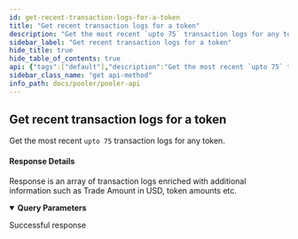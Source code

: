 ```yaml
---
id: get-recent-transaction-logs-for-a-token
title: "Get recent transaction logs for a token"
description: "Get the most recent `upto 75` transaction logs for any token."
sidebar_label: "Get recent transaction logs for a token"
hide_title: true
hide_table_of_contents: true
api: {"tags":["default"],"description":"Get the most recent `upto 75` transaction logs for any token.\n\n#### Response Details\n\nResponse is an array of transaction logs enriched with additional information such as Trade Amount in USD, token amounts etc.","parameters":[{"name":"token_contract","in":"query","schema":{"type":"string"},"example":"{{token_contract_address}}"}],"responses":{"200":{"description":"Successful response","content":{"application/json":{}}}},"method":"get","path":"/v2-tokens-recent-logs","servers":[{"url":"http://{{base_url}}"}],"security":[{"apikeyAuth":[]}],"securitySchemes":{"apikeyAuth":{"type":"http","scheme":"apikey"}},"info":{"title":"Pooler API","version":"1.0.0"},"postman":{"name":"Get recent transaction logs for a token","description":{"content":"Get the most recent `upto 75` transaction logs for any token.\n\n#### Response Details\n\nResponse is an array of transaction logs enriched with additional information such as Trade Amount in USD, token amounts etc.","type":"text/plain"},"url":{"path":["v2-tokens-recent-logs"],"host":["{{baseUrl}}"],"query":[{"disabled":false,"key":"token_contract","value":""}],"variable":[]},"header":[{"key":"Accept","value":"application/json"}],"method":"GET"}}
sidebar_class_name: "get api-method"
info_path: docs/pooler/pooler-api
---
```



## Get recent transaction logs for a token



Get the most recent `upto 75` transaction logs for any token.

#### Response Details

Response is an array of transaction logs enriched with additional information such as Trade Amount in USD, token amounts etc.

<details style={{"marginBottom":"1rem"}} data-collapsed={false} open={true}><summary style={{}}><strong>Query Parameters</strong></summary><div><ul><ParamsItem className={"paramsItem"} param={{"name":"token_contract","in":"query","schema":{"type":"string"},"example":"{{token_contract_address}}"}}></ParamsItem></ul></div></details><div><ApiTabs><TabItem label={"200"} value={"200"}><div>

Successful response

</div><div><MimeTabs schemaType={"response"}></MimeTabs></div></TabItem></ApiTabs></div>
      